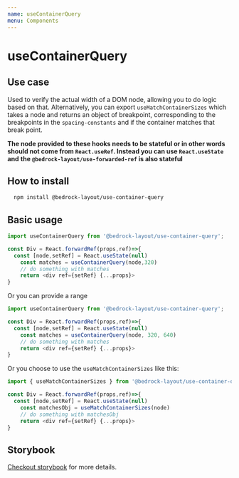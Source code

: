 ```yaml
---
name: useContainerQuery
menu: Components
---
```


# useContainerQuery

## Use case

Used to verify the actual width of a DOM node, allowing you to do logic based on that. Alternatively, you can export `useMatchContainerSizes` which takes a node and returns an object
of breakpoint, corresponding to the breakpoints in the `spacing-constants` and if the container matches that break point.

**The node provided to these hooks needs to be stateful or in other words should not come from `React.useRef`. Instead you can use `React.useState` and**
**the `@bedrock-layout/use-forwarded-ref` is also stateful**

## How to install

```bash
  npm install @bedrock-layout/use-container-query
```

## Basic usage

```javascript
import useContainerQuery from '@bedrock-layout/use-container-query';

const Div = React.forwardRef(props,ref)=>{
  const [node,setRef] = React.useState(null)
    const matches = useContainerQuery(node,320)
    // do something with matches
    return <div ref={setRef} {...props}>
}
```

Or you can provide a range

```javascript
import useContainerQuery from '@bedrock-layout/use-container-query';

const Div = React.forwardRef(props,ref)=>{
  const [node,setRef] = React.useState(null)
    const matches = useContainerQuery(node, 320, 640)
    // do something with matches
    return <div ref={setRef} {...props}>
}
```

Or you choose to use the `useMatchContainerSizes` like this:

```javascript
import { useMatchContainerSizes } from '@bedrock-layout/use-container-query';

const Div = React.forwardRef(props,ref)=>{
  const [node,setRef] = React.useState(null)
    const matchesObj = useMatchContainerSizes(node)
    // do something with matchesObj
    return <div ref={setRef} {...props}>
}
```

## Storybook

[Checkout storybook](https://storybook.bedrock-layout.dev/?path=/story/usecontainerquery--basic) for more details.
